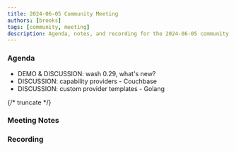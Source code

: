```yaml
---
title: 2024-06-05 Community Meeting
authors: [brooks]
tags: [community, meeting]
description: Agenda, notes, and recording for the 2024-06-05 community meeting
---
```



### Agenda

- DEMO & DISCUSSION: wash 0.29, what's new?
- DISCUSSION: capability providers - Couchbase
- DISCUSSION: custom provider templates - Golang

{/* truncate */}

### Meeting Notes

### Recording

<ReactPlayer url='https://www.youtube.com/watch?v=z0OUgqSnH9I' controls />
